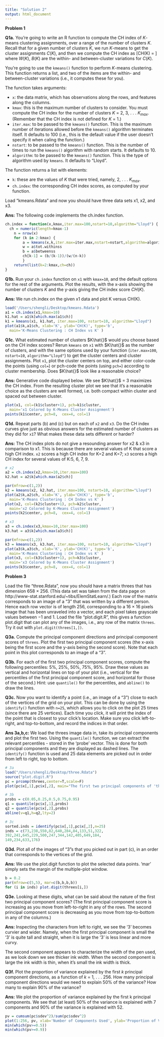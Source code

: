 ```yaml
---
title: "Solution 2"
output: html_document
---
```


**Problem 1** 

**Q1a.**
You’re going to write an R function to compute the CH index of $K$-means clustering assignments, over a range of the number of clusters $K$. Recall that for a given number of clusters $K$, we run $K$-means to get the cluster assignments $C(K)$, and then we compute the CH index as 
\[CH(K) = \frac{B(K)/(K-1)}{W(K)/(n-K)'}\]
where $W(K)$, $B(K)$ are the within- and between-cluster variations for $C(K)$.

You’re going to use the `kmeans()` function to perform $K$-means clustering. This function returns a list, and two of the items are the within- and between-cluster variations (i.e., it computes these for you).

The function takes arguments: 

- `x`: the data matrix, which has observations along the rows, and features along the columns.
- `kmax`: this is the maximum number of clusters to consider. You must compute the CH index for the number of clusters $K$ = 2, 3, . . . $K_{max}$. (Remember that the CH index is not defined for $K$ = 1.)
- `iter.max`: to be passed to the `kmeans()` function. This is the maximum number of iterations allowed before the `kmeans()` algorithm terminates itself. It defaults to 100 (i.e., this is the default value if the user doesn’t specify it when caling the function.)
- `nstart`: to be passed to the `kmeans()` function. This is the number of times to run the `kmeans()` algorithm with random starts. It defaults to 10.
- `algorithm`: to be passed to the `kmeans()` function. This is the type of algorithm used by `kmeans`. It defaults to “Lloyd”.

The function returns a list with elements:

- `k`: these are the values of $K$ that were tried, namely, 2, . . . $K_{max}$.
- `ch.index`: the corresponding CH index scores, as computed by your function.

Load "kmeans.Rdata" and now you should have three data sets x1, x2, and x3.

**Ans:**
The following code implements the ch.index function.
```r
ch.index = function(x,kmax,iter.max=100,nstart=10,algorithm="Lloyd") {
  ch = numeric(length=kmax-1)
	n = nrow(x)
	for (k in 2:kmax) {
		a = kmeans(x,k,iter.max=iter.max,nstart=nstart,algorithm=algorithm)
		w = a$tot.withinss
		b = a$betweenss
		ch[k-1] = (b/(k-1))/(w/(n-k))
		}
	return(list(k=2:kmax,ch=ch))
}
```

**Q1b.** Run your `ch.index` function on `x1` with `kmax=10`, and the default options for the rest of the arguments. Plot the results, with the x-axis showing the number of clusters $K$ and the y-axis giving the CH index score $CH(K)$.

**Ans:**
We run ch.index on the given x1 data and plot K versus CH(K).
```r
load('/Users/shengli/Desktop/kmeans.Rdata')
a1 = ch.index(x1,kmax=10)
k1.hat = a1$k[which.max(a1$ch)]
k1 = kmeans(x1, k1.hat, iter.max=100, nstart=10, algorithm="Lloyd")
plot(a1$k,a1$ch, xlab='K', ylab='CH(K)', type='b',
  main='K-Means Clustering : CH Index vs K' )
```

**Q1c.** What estimated number of clusters $K\hat{}$ would you choose based on the CH index scores? Rerun `kmeans` on `x1` with $K\hat{}$ as the number of clusters, and with the same options used by your function (`iter.max=100`, `nstart=10`, `algorithm="Lloyd"`) to get the cluster centers and cluster assignments. Plot `x1`, plot the cluster centers on top, and either color-code the points (using `col=`) or pch-code the points (using `pch=`) according to cluster membership. Does $K\hat{}$ look like a reasonable choice?

**Ans:**
Generative code displayed below. We see $K\hat{}$ = 3 maximizes the CH index. From the resulting cluster plot we see that it’s a reasonable choice as the clusters are well formed, i.e. both compact within cluster and spaced out between cluster.
```r
plot(x1, col=(k1$cluster+1), pch=k1$cluster, 
  main='x1 Colored by K-Means Cluster Assignment')
points(k1$center, pch=8,  cex=4, col=1)
```

**Q1d.** Repeat parts (b) and (c) but on each of `x2` and `x3`. Do the CH index curves give just as obvious answers for the estimated number of clusters as they did for `x1`? What makes these data sets different or harder?

**Ans:** The CH index plots do not give a resounding answer for x2 & x3 in comparison to x1. This is because there are several values of K that score a high CH index. `x2` scores a high CH index for K=2 and K=7; `x3` scores a high CH index for several values of K:5, 6, 7, 9.

```r
# x2
a2 = ch.index(x2,kmax=10,iter.max=100)
k2.hat = a2$k[which.max(a2$ch)]

par(mfrow=c(1,2))
k2 = kmeans(x2, k2.hat, iter.max=100, nstart=10, algorithm="Lloyd")
plot(a2$k,a2$ch, xlab='K', ylab='CH(K)', type='b',
  main='K-Means Clustering : CH Index vs K' )
plot(x2, col=(k2$cluster+1), pch=k2$cluster,
  main='x2 Colored by K-Means Cluster Assignment')
points(k2$center, pch=8,  cex=4, col=1)
```

```r
# x3
a3 = ch.index(x3,kmax=10,iter.max=100)
k3.hat = a3$k[which.max(a3$ch)]

par(mfrow=c(1,2))
k3 = kmeans(x3, k3.hat, iter.max=100, nstart=10, algorithm="Lloyd")
plot(a3$k,a3$ch, xlab='K', ylab='CH(K)', type='b',
  main='K-Means Clustering : CH Index vs K' )
plot(x3, col=(k3$cluster+1), pch=k3$cluster,
  main='x3 Colored by K-Means Cluster Assignment')
points(k3$center, pch=8,  cex=4, col=1)
```

**Problem 3**

Load the file “three.Rdata”, now you should have a matrix threes that has dimension 658 × 256. (This data set was taken from the data page on http://www-stat.stanford.edu/~tibs/ElemStatLearn/.) Each row of the matrix corresponds to an image of a “3” that was written by a different person. Hence each row vector is of length 256, corresponding to a 16 × 16 pixels image that has been unraveled into a vector, and each pixel takes grayscale values between −1 and 1. Load the file “plot.digit.R”, this gives a function plot.digit that can plot any of the images, i.e., any row of the matrix `threes`. Try it out with `plot.digit(threes[1,])`.

**Q3a.** Compute the principal component directions and principal component scores of `threes`. Plot the first two principal component scores (the x-axis being the first score and the y-axis being the second score). Note that each point in this plot corresponds to an image of a “3”.

**Q3b.** For each of the first two principal component scores, compute the following percentiles: 5%, 25%, 50%, 75%, 95%. Draw these values as vertical and horizontal lines on top of your plot (i.e., vertical for the percentiles of the first principal component score, and horizontal for those of the second.) Hint: use `quantile()` for the percentiles, and `abline()` to draw the lines.

**Q3c.**  Now you want to identify a point (i.e., an image of a “3”) close to each of the vertices of the grid on your plot. This can be done by using the `identify()` function with `n=25`, which allows you to click on the plot 25 times (since there are 25 vertices). Each time you click, it will print the index of the point that is closest to your click’s location. Make sure you click left-to-right, and top-to-bottom, and record the indices in that order.

**Ans 3a,b,c:**
We load the threes image data in, take its principal components and plot the first two. Using the `quantile()` function, we can extract the relevant percentiles - stored in the ‘probe’ vector. This is done for both principal components and they are displayed as dashed lines. The `identify()` function is used and 25 data elements are picked out in order from left to right, top to bottom.
```r
# 3a
load("/Users/shengli/Desktop/three.Rdata")
source("plot.digit.R")
pc = prcomp(threes,center=T,scale=F)
plot(pc$x[,1],pc$x[,2], main="The first two principal components of 'threes' image data")

# 3b
probs = c(0.05,0.25,0.5,0.75,0.95)
q1 = quantile(pc$x[,1],probs)
q2 = quantile(pc$x[,2],probs)
abline(v=q1,h=q2,lty=2)

# 3c
sorted.inds = identify(pc$x[,1],pc$x[,2],n=25)
inds = c(73,238,550,82,640,284,84,133,51,322,
392,241,645,229,500,247,344,142,405,649,184,
149,234,633,176)
```

**Q3d.** Plot all of the images of “3”s that you picked out in part (c), in an order that corresponds to the vertices of the grid.

**Ans:**
We use the plot.digit function to plot the selected data points. ’mar’ simply sets the margin of the multiple-plot window.
```r
b = 0.2
par(mfrow=c(5,5), mar=c(b,b,b,b))
for (i in inds) plot.digit(threes[i,])
```

**Q3e.** Looking at these digits, what can be said about the nature of the first two principal component scores? (The first principal component score is increasing as you move from left-to-right in any of the rows. The second principal component score is decreasing as you move from top-to-bottom in any of the columns.)

**Ans:**
Inspecting the characters from left to right, we see the ‘3’ becomes curvier and wider. Namely, when the first principal component is small the ‘3’ is quite tall and straight, when it is large the ‘3’ is less linear and more curvy. 

The second component appears to characterize the width of the pen used, as we look down we see thicker ink width. When the second component is large the ink width is thin, when it’s small the ink width is thick.

**Q3f.** Plot the proportion of variance explained by the first $k$ principal component directions, as a function of $k$ = 1, . . . 256. How many principal component directions would we need to explain 50% of the variance? How many to explain 90% of the variance?

**Ans:**
We plot the proportion of variance explained by the first k principal components. We see that (at least) 50% of the variance is explained with 7 components and 90% of the variance is explained with 52.
```r
pv = cumsum(pc$sdev^2)/sum(pc$sdev^2)
plot(1:256, pv, xlab='Number of Components Used', ylab='Proportion of Variance', type="l")
min(which(pv>=0.5))
min(which(pv>=0.9))
```